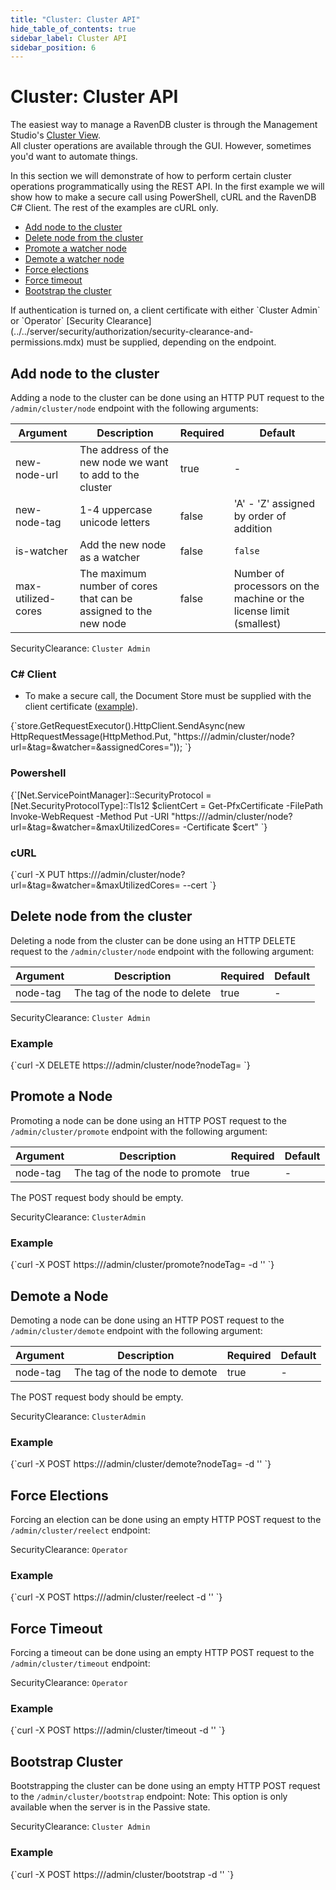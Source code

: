 ```yaml
---
title: "Cluster: Cluster API"
hide_table_of_contents: true
sidebar_label: Cluster API
sidebar_position: 6
---
```



# Cluster: Cluster API

The easiest way to manage a RavenDB cluster is through the Management Studio's [Cluster View](../../studio/cluster/cluster-view.mdx).  
All cluster operations are available through the GUI. However, sometimes you'd want to automate things. 

In this section we will demonstrate of how to perform certain cluster operations programmatically using the REST API.
In the first example we will show how to make a secure call using PowerShell, cURL and the RavenDB C# Client. The rest of the examples are cURL only.

- [Add node to the cluster](../../server/clustering/cluster-api.mdx#add-node-to-the-cluster)
- [Delete node from the cluster](../../server/clustering/cluster-api.mdx#delete-node-from-the-cluster)
- [Promote a watcher node](../../server/clustering/cluster-api.mdx#promote-a-node)
- [Demote a watcher node](../../server/clustering/cluster-api.mdx#demote-a-node)
- [Force elections](../../server/clustering/cluster-api.mdx#force-elections)
- [Force timeout](../../server/clustering/cluster-api.mdx#force-timeout)
- [Bootstrap the cluster](../../server/clustering/cluster-api.mdx#bootstrap-cluster)

<Admonition type="note" title="">
If authentication is turned on, a client certificate with either `Cluster Admin` or `Operator` [Security Clearance](../../server/security/authorization/security-clearance-and-permissions.mdx) must be supplied, depending on the endpoint.
</Admonition>

## Add node to the cluster

Adding a node to the cluster can be done using an HTTP PUT request to the `/admin/cluster/node` endpoint with the following arguments:

| Argument | Description | Required | Default |
| - | - | - | - |
| new-node-url | The address of the new node we want to add to the cluster | true | - |
| new-node-tag | 1-4 uppercase unicode letters | false | 'A' - 'Z' assigned by order of addition |
| is-watcher | Add the new node as a watcher | false | `false` |
| max-utilized-cores | The maximum number of cores that can be assigned to the new node | false | Number of processors on the machine or the license limit (smallest) |

SecurityClearance: `Cluster Admin`

### C# Client

* To make a secure call, the Document Store must be supplied with the client certificate ([example](../../client-api/setting-up-authentication-and-authorization.mdx#example---initializing-document-store-with-a-client-certificate)).

<TabItem value="add_node_with_args" label="add_node_with_args">
<CodeBlock language="csharp">
{`store.GetRequestExecutor().HttpClient.SendAsync(new HttpRequestMessage(HttpMethod.Put, "https://<server-url>/admin/cluster/node?url=<new-node-url>&tag=<new-node-tag>&watcher=<is-watcher>&assignedCores=<assigned-cores>"));
`}
</CodeBlock>
</TabItem>

### Powershell

<TabItem value="powershell" label="powershell">
<CodeBlock language="powershell">
{`[Net.ServicePointManager]::SecurityProtocol = [Net.SecurityProtocolType]::Tls12
$clientCert = Get-PfxCertificate -FilePath <path-to-pfx-cert>
Invoke-WebRequest -Method Put -URI "https://<server-url>/admin/cluster/node?url=<new-node-url>&tag=<new-node-tag>&watcher=<is-watcher>&maxUtilizedCores=<max-utilized-cores> -Certificate $cert"
`}
</CodeBlock>
</TabItem>

### cURL

<TabItem value="bash" label="bash">
<CodeBlock language="bash">
{`curl -X PUT https://<server-url>/admin/cluster/node?url=<new-node-url>&tag=<node-tag>&watcher=<is-watcher>&maxUtilizedCores=<max-utilized-cores> --cert <path-to-pem-cert>
`}
</CodeBlock>
</TabItem>



## Delete node from the cluster

Deleting a node from the cluster can be done using an HTTP DELETE request to the `/admin/cluster/node` endpoint with the following argument:

| Argument | Description | Required | Default |
| - | - | - | - |
| node-tag | The tag of the node to delete | true | -

SecurityClearance: `Cluster Admin`

### Example

<TabItem value="bash" label="bash">
<CodeBlock language="bash">
{`curl -X DELETE https://<server-url>/admin/cluster/node?nodeTag=<node-tag>
`}
</CodeBlock>
</TabItem>



## Promote a Node

Promoting a node can be done using an HTTP POST request to the `/admin/cluster/promote` 
endpoint with the following argument:

| Argument | Description | Required | Default |
| - | - | - | - |
| node-tag | The tag of the node to promote | true | -

The POST request body should be empty.

SecurityClearance: `ClusterAdmin`

### Example

<TabItem value="bash" label="bash">
<CodeBlock language="bash">
{`curl -X POST https://<server-url>/admin/cluster/promote?nodeTag=<node-tag> -d ''
`}
</CodeBlock>
</TabItem>



## Demote a Node

Demoting a node can be done using an HTTP POST request to the `/admin/cluster/demote` endpoint with the following argument:

| Argument | Description | Required | Default |
| - | - | - | - |
| node-tag | The tag of the node to demote | true | -

The POST request body should be empty.

SecurityClearance: `ClusterAdmin`

### Example

<TabItem value="bash" label="bash">
<CodeBlock language="bash">
{`curl -X POST https://<server-url>/admin/cluster/demote?nodeTag=<node-tag> -d ''
`}
</CodeBlock>
</TabItem>



## Force Elections

Forcing an election can be done using an empty HTTP POST request to the `/admin/cluster/reelect` endpoint:

SecurityClearance: `Operator`

### Example

<TabItem value="bash" label="bash">
<CodeBlock language="bash">
{`curl -X POST https://<server-url>/admin/cluster/reelect -d ''
`}
</CodeBlock>
</TabItem>



## Force Timeout

Forcing a timeout can be done using an empty HTTP POST request to the `/admin/cluster/timeout` endpoint:

SecurityClearance: `Operator`

### Example

<TabItem value="bash" label="bash">
<CodeBlock language="bash">
{`curl -X POST https://<server-url>/admin/cluster/timeout -d ''
`}
</CodeBlock>
</TabItem>



## Bootstrap Cluster

Bootstrapping the cluster can be done using an empty HTTP POST request to the `/admin/cluster/bootstrap` endpoint:
Note: This option is only available when the server is in the Passive state. 

SecurityClearance: `Cluster Admin`

### Example

<TabItem value="bash" label="bash">
<CodeBlock language="bash">
{`curl -X POST https://<server-url>/admin/cluster/bootstrap -d ''
`}
</CodeBlock>
</TabItem>

 

